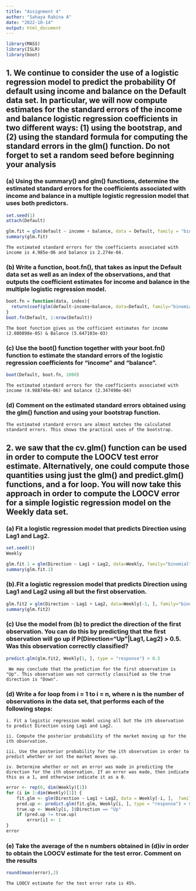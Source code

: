 ---
title: "Assignment 4"
author: "Sahaya Rabina A"
date: "2022-10-14"
output: html_document
---



```{r}
library(MASS)
library(ISLR)
library(boot)
```

## 1. We continue to consider the use of a logistic regression model to predict the probability Of default using income and balance on the Default data set. In particular, we will now compute estimates for the standard errors of the income and balance logistic regression coefficients in two different ways: (1) using the bootstrap, and (2) using the standard formula for computing the standard errors in the glm() function. Do not forget to set a random seed before beginning your analysis


### (a) Using the summary() and glm() functions, determine the estimated standard errors for the coefficients associated with income and balance in a multiple logistic regression model that uses both predictors.

```{r , include=FALSE}
set.seed(1)
attach(Default)
```

```{r}
glm.fit = glm(default ~ income + balance, data = Default, family = "binomial")
summary(glm.fit)
```

    The estimated standard errors for the coefficients associated with income is 4.985e-06 and balance is 2.274e-04.

### (b) Write a function, boot.fn(), that takes as input the Default data set as well as an index of the observations, and that outputs the coefficient estimates for income and balance in the multiple logistic regression model.

```{r}
boot.fn = function(data, index){
  return(coef(glm(default~income+balance, data=Default, family="binomial", subset=index)))  
}
boot.fn(Default, 1:nrow(Default))
```

    The boot function gives us the cofficient estimates for income (2.080898e-05) & Balance (5.647103e-03)

### (c) Use the boot() function together with your boot.fn() function to estimate the standard errors of the logistic regression coefficients for "income" and "balance".

```{r}
boot(Default, boot.fn, 1000)
```

    The estimated standard errors for the coefficients associated with income (4.988746e-06) and balance (2.347490e-04)

### (d) Comment on the estimated standard errors obtained using the glm() function and using your bootstrap function.
     
    The estimated standard errors are almost matches the calculated standard errors. This shows the practical uses of the bootstrap.

## 2. we saw that the cv.glm() function can be used in order to compute the LOOCV test error estimate. Alternatively, one could compute those quantities using just the glm() and predict.glm() functions, and a for loop. You will now take this approach in order to compute the LOOCV error for a simple logistic regression model on the Weekly data set.

### (a) Fit a logistic regression model that predicts Direction using Lag1 and Lag2.

```{r}
set.seed(1)
Weekly
```

```{r}
glm.fit.1 = glm(Direction ~ Lag1 + Lag2, data=Weekly, family="binomial")
summary(glm.fit.1)
```

### (b).Fit a logistic regression model that predicts Direction using Lag1 and Lag2 using all but the first observation.

```{r}
glm.fit2 = glm(Direction ~ Lag1 + Lag2, data=Weekly[-1, ], family="binomial")
summary(glm.fit2)
```

### (c) Use the model from (b) to predict the direction of the first observation. You can do this by predicting that the first observation will go up if P(Direction="Up"\|Lag1, Lag2) \> 0.5. Was this observation correctly classified?

```{r}
predict.glm(glm.fit2, Weekly[1, ], type = "response") > 0.5
```

     We may conclude that the prediction for the first observation is "Up". This observation was not correctly classified as the true direction is "Down".

### (d) Write a for loop from i = 1 to i = n, where n is the number of observations in the data set, that performs each of the following steps:

    i. Fit a logistic regression model using all but the ith observation to predict Direction using Lag1 and Lag2.

    ii. Compute the posterior probability of the market moving up for the ith observation.

    iii. Use the posterior probability for the ith observation in order to predict whether or not the market moves up.

    iv. Determine whether or not an error was made in predicting the direction for the ith observation. If an error was made, then indicate this as a 1, and otherwise indicate it as a 0.

```{r}
error <- rep(0, dim(Weekly)[1])
for (i in 1:dim(Weekly)[1]) {
    fit.glm <- glm(Direction ~ Lag1 + Lag2, data = Weekly[-i, ],  family = "binomial")
    pred.up <- predict.glm(fit.glm, Weekly[i, ], type = "response") > 0.5
    true.up <- Weekly[i, ]$Direction == "Up"
    if (pred.up != true.up)
        error[i] <- 1
}
error
```

### (e) Take the average of the n numbers obtained in (d)iv in order to obtain the LOOCV estimate for the test error. Comment on the results

```{r}
round(mean(error),2)
```

    The LOOCV estimate for the test error rate is 45%.
